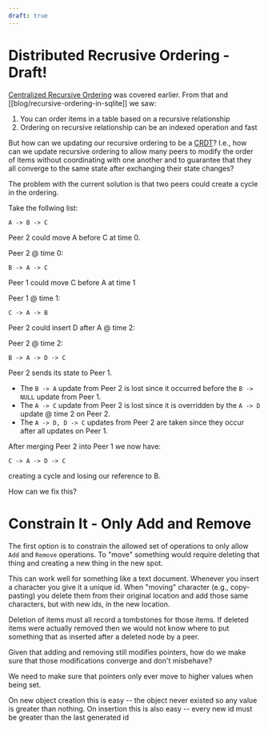 ```yaml
---
draft: true
---
```


# Distributed Recrusive Ordering - Draft!

[Centralized Recursive Ordering](./recursive-ordering) was covered earlier. From that and [[blog/recursive-ordering-in-sqlite]] we saw:

1. You can order items in a table based on a recursive relationship
2. Ordering on recursive relationship can be an indexed operation and fast

But how can we updating our recursive ordering to be a [CRDT](https://crdt.tech/)? I.e., how can we update recursive ordering to allow many peers to modify the order of items without coordinating with one another and to guarantee that they all converge to the same state after exchanging their state changes?

The problem with the current solution is that two peers could create a cycle in the ordering.

Take the follwing list:
```
A -> B -> C
```

Peer 2 could move A before C at time 0.

Peer 2 @ time 0:
```
B -> A -> C
```

Peer 1 could move C before A at time 1

Peer 1 @ time 1:
```
C -> A -> B
```

Peer 2 could insert D after A @ time 2:

Peer 2 @ time 2:
```
B -> A -> D -> C
```

Peer 2 sends its state to Peer 1.

- The `B -> A` update from Peer 2 is lost since it occurred before the `B -> NULL` update from Peer 1.
- The `A -> C` update from Peer 2 is lost since it is overridden by the `A -> D` update @ time 2 on Peer 2.
- The `A -> D, D -> C` updates from Peer 2 are taken since they occur after all updates on Peer 1.

After merging Peer 2 into Peer 1 we now have:
```
C -> A -> D -> C
```

creating a cycle and losing our reference to B.

How can we fix this?

# Constrain It - Only Add and Remove

The first option is to constrain the allowed set of operations to only allow `Add` and `Remove` operations. To "move" something would require deleting that thing and creating a new thing in the new spot.

This can work well for something like a text document. Whenever you insert a character you give it a unique id. When "moving" character (e.g., copy-pasting) you delete them from their original location and add those same characters, but with new ids, in the new location.

Deletion of items must all record a tombstones for those items. If deleted items were actually removed then we would not know where to put something that as inserted after a deleted node by a peer.

Given that adding and removing still modifies pointers, how do we make sure that those modifications converge and don't misbehave?

We need to make sure that pointers only ever move to higher values when being set.

On new object creation this is easy -- the object never existed so any value is greater than nothing.
On insertion this is also easy -- every new id must be greater than the last generated id
